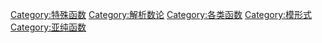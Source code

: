 {{Commons category|Elliptic functions}}
{{Cat more}}

[[Category:特殊函数|Category:特殊函数]]
[[Category:解析数论|Category:解析数论]]
[[Category:各类函数|Category:各类函数]]
[[Category:模形式|Category:模形式]]
[[Category:亚纯函数|Category:亚纯函数]]